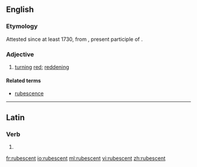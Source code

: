 ==English==

===Etymology===
Attested since at least 1730, from {{etyl|la|en}} {{term|rubescens|lang=la}}, present participle of {{term|rubesco|rubescere|lang=la}}.

===Adjective===
{{en-adj}}

# [[turn]]ing [[red]]; [[reddening]]

====Related terms====
* [[rubescence]]

----

==Latin==

===Verb===
{{la-verb-form|rubēscent}}

# {{conjugation of|rubēscō||3|p|fut|act|ind|lang=la}}


[[fr:rubescent]]
[[io:rubescent]]
[[ml:rubescent]]
[[vi:rubescent]]
[[zh:rubescent]]